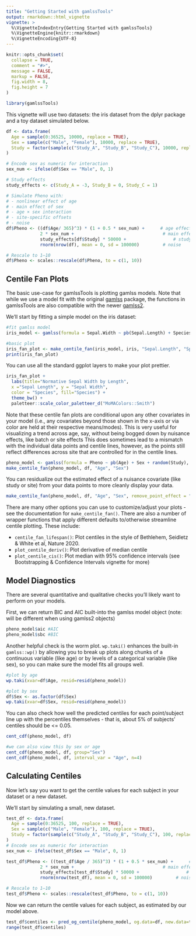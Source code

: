 ```yaml
---
title: "Getting Started with gamlssTools"
output: rmarkdown::html_vignette
vignette: >
  %\VignetteIndexEntry{Getting Started with gamlssTools}
  %\VignetteEngine{knitr::rmarkdown}
  %\VignetteEncoding{UTF-8}
---
```


```r
knitr::opts_chunk$set(
  collapse = TRUE,
  comment = "#>",
  message = FALSE,
  markup = FALSE,
  fig.width = 8, 
  fig.height = 7
)
```

```r
library(gamlssTools)
```

This vignette will use two datasets: the iris dataset from the dplyr package and a toy dataset simulated below.

```r
df <- data.frame(
  Age = sample(0:36525, 10000, replace = TRUE),
  Sex = sample(c("Male", "Female"), 10000, replace = TRUE),
  Study = factor(sample(c("Study_A", "Study_B", "Study_C"), 10000, replace = TRUE))
)

# Encode sex as numeric for interaction
sex_num <- ifelse(df$Sex == "Male", 0, 1)

# Study effects
study_effects <- c(Study_A = -3, Study_B = 0, Study_C = 1)

# Simulate Pheno with:
# - nonlinear effect of age
# - main effect of sex
# - age × sex interaction
# - site-specific offsets
# - noise
df$Pheno <- ((df$Age/ 365)^3) * (1 + 0.5 * sex_num) +      # age effect + interaction with sex
             2 * sex_num +                                  # main effect of sex
             study_effects[df$Study] * 50000 +                  # study/site effect
             rnorm(nrow(df), mean = 0, sd = 100000)         # noise

# Rescale to 1–10
df$Pheno <- scales::rescale(df$Pheno, to = c(1, 10))
```

## Centile Fan Plots

The basic use-case for gamlssTools is plotting gamlss models. Note that while we use a model fit with the original [gamlss](https://cran.r-project.org/web/packages/gamlss/index.html) package, the functions in gamlssTools are also compatible with the newer [gamlss2](https://github.com/gamlss-dev/gamlss2).

We'll start by fitting a simple model on the iris dataset:

```r
#fit gamlss model
iris_model <- gamlss(formula = Sepal.Width ~ pb(Sepal.Length) + Species, sigma.formula = ~ Sepal.Length, data=iris, family=BCCG)

#basic plot
iris_fan_plot <- make_centile_fan(iris_model, iris, "Sepal.Length", "Species")
print(iris_fan_plot)
```

You can use all the standard ggplot layers to make your plot prettier.

```r
iris_fan_plot +
  labs(title="Normative Sepal Width by Length",
  x ="Sepal Length", y = "Sepal Width",
  color = "Species", fill="Species") +
  theme_bw() +
  paletteer::scale_color_paletteer_d("MoMAColors::Smith")
```

Note that these centile fan plots are conditional upon any other covariates in your model (i.e., any covariates beyond those shown in the x-axis or via color are held at their respective means/modes). This is very useful for visualizing a trend across age, say, without being bogged down by nuisance effects, like batch or site effects This does sometimes lead to a mismatch with the individual data points and centile lines, however, as the points still reflect differences across site that are controlled for in the centile lines. 

```r
pheno_model <- gamlss(formula = Pheno ~ pb(Age) + Sex + random(Study), sigma.formula= ~ pb(Age) + Sex, data = df, family=BCCG)
make_centile_fan(pheno_model, df, "Age", "Sex")
```

You can residualize out the estimated effect of a nuisance covariate (like study or site) from your data points to more cleanly display your data.

```r
make_centile_fan(pheno_model, df, "Age", "Sex", remove_point_effect = "Study", x_axis="lifespan")
```

There are many other options you can use to customize/adjust your plots - see the documentation for `make_centile_fan()`.
There are also a number of wrapper functions that apply different defaults to/otherwise streamline centile plotting. These include:

- `centile_fan_lifespan()`: Plot centiles in the style of Bethlehem, Seidletz & White et al, Nature 2020.
- `plot_centile_deriv()`: Plot derivative of median centile
- `plot_centile_cis()`: Plot median with 95% confidence intervals (see Bootstrapping & Confidence Intervals vignette for more)


## Model Diagnostics

There are several quantitative and qualitative checks you'll likely want to perform on your models.

First, we can return BIC and AIC built-into the gamlss model object (note: will be different when using gamlss2 objects)
```r
pheno_model$aic #AIC
pheno_model$sbc #BIC
```

Another helpful check is the worm plot. `wp.taki()` enhances the built-in `gamlss::wp()` by allowing you to break up plots along chunks of a continuous variable (like age) or by levels of a categorical variable (like sex), so you can make sure the model fits all groups well.

```r
#plot by age
wp.taki(xvar=df$Age, resid=resid(pheno_model))

#plot by sex
df$Sex <- as.factor(df$Sex)
wp.taki(xvar=df$Sex, resid=resid(pheno_model))
```

You can also check how well the predicted centiles for each point/subject line up with the percentiles themselves - that is, about 5% of subjects' centiles should be <= 0.05.

```r
cent_cdf(pheno_model, df)

#we can also view this by sex or age
cent_cdf(pheno_model, df, group="Sex")
cent_cdf(pheno_model, df, interval_var = "Age", n=4)
```

## Calculating Centiles

Now let's say you want to get the centile values for each subject in your dataset or a new dataset.

We'll start by simulating a small, new dataset.
```r
test_df <- data.frame(
  Age = sample(0:36525, 100, replace = TRUE),
  Sex = sample(c("Male", "Female"), 100, replace = TRUE),
  Study = factor(sample(c("Study_A", "Study_B", "Study_C"), 100, replace = TRUE))
)
# Encode sex as numeric for interaction
sex_num <- ifelse(test_df$Sex == "Male", 0, 1)

test_df$Pheno <- ((test_df$Age / 365)^3) * (1 + 0.5 * sex_num) +      # age effect + interaction with sex
             2 * sex_num +                                  # main effect of sex
             study_effects[test_df$Study] * 50000 +                  # study/site effect
             rnorm(nrow(test_df), mean = 0, sd = 100000)         # noise

# Rescale to 1–10
test_df$Pheno <- scales::rescale(test_df$Pheno, to = c(1, 10))
```

Now we can return the centile values for each subject, as estimated by our model above.

```r
test_df$centiles <- pred_og_centile(pheno_model, og.data=df, new.data=test_df)
range(test_df$centiles)
```